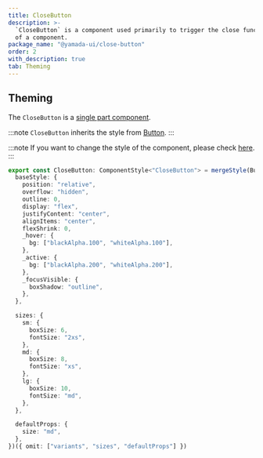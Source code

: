 ```yaml
---
title: CloseButton
description: >-
  `CloseButton` is a component used primarily to trigger the close functionality
  of a component.
package_name: "@yamada-ui/close-button"
order: 2
with_description: true
tab: Theming
---
```


## Theming

The `CloseButton` is a [single part component](/styled-system/theming/component-styles#single-part-components).

:::note
`CloseButton` inherits the style from [Button](/components/forms/button).
:::

:::note
If you want to change the style of the component, please check [here](/styled-system/theming/customize-theme#changing-the-style-of-components).
:::

```ts
export const CloseButton: ComponentStyle<"CloseButton"> = mergeStyle(Button, {
  baseStyle: {
    position: "relative",
    overflow: "hidden",
    outline: 0,
    display: "flex",
    justifyContent: "center",
    alignItems: "center",
    flexShrink: 0,
    _hover: {
      bg: ["blackAlpha.100", "whiteAlpha.100"],
    },
    _active: {
      bg: ["blackAlpha.200", "whiteAlpha.200"],
    },
    _focusVisible: {
      boxShadow: "outline",
    },
  },

  sizes: {
    sm: {
      boxSize: 6,
      fontSize: "2xs",
    },
    md: {
      boxSize: 8,
      fontSize: "xs",
    },
    lg: {
      boxSize: 10,
      fontSize: "md",
    },
  },

  defaultProps: {
    size: "md",
  },
})({ omit: ["variants", "sizes", "defaultProps"] })
```
